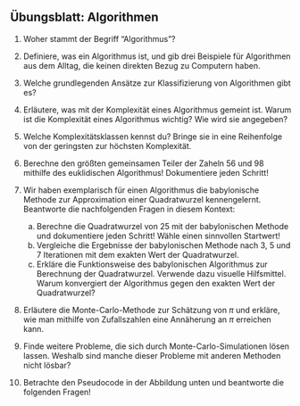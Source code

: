 ## Übungsblatt: Algorithmen

1.  Woher stammt der Begriff "Algorithmus"?

2.  Definiere, was ein Algorithmus ist, und gib drei Beispiele für Algorithmen aus dem Alltag, die keinen direkten Bezug zu Computern haben.

3.  Welche grundlegenden Ansätze zur Klassifizierung von Algorithmen gibt es?

4.  Erläutere, was mit der Komplexität eines Algorithmus gemeint ist. Warum ist die Komplexität eines Algorithmus wichtig? Wie wird sie angegeben?

5.  Welche Komplexitätsklassen kennst du? Bringe sie in eine Reihenfolge von der geringsten zur höchsten Komplexität.

6.   Berechne den größten gemeinsamen Teiler der Zaheln 56 und 98 mithilfe des euklidischen Algorithmus! Dokumentiere jeden Schritt!

7.  Wir haben exemplarisch für einen Algorithmus die babylonische Methode zur Approximation einer Quadratwurzel kennengelernt. Beantworte die nachfolgenden Fragen in diesem Kontext:
     a.  Berechne die Quadratwurzel von 25 mit der babylonischen Methode und dokumentiere jeden Schritt! Wähle einen sinnvollen Startwert!
     b.  Vergleiche die Ergebnisse der babylonischen Methode nach 3, 5 und 7 Iterationen mit dem exakten Wert der Quadratwurzel.
     c.  Erkläre die Funktionsweise des babylonischen Algorithmus zur Berechnung der Quadratwurzel. Verwende dazu visuelle Hilfsmittel. Warum konvergiert der Algorithmus gegen den exakten Wert der Quadratwurzel?

8.  Erläutere die Monte-Carlo-Methode zur Schätzung von $\pi$ und erkläre, wie man mithilfe von Zufallszahlen eine Annäherung an $\pi$ erreichen kann.

9.  Finde weitere Probleme, die sich durch Monte-Carlo-Simulationen lösen lassen. Weshalb sind manche dieser Probleme mit anderen Methoden nicht lösbar?

10.  Betrachte den Pseudocode in der Abbildung unten und beantworte die folgenden Fragen!




